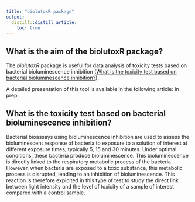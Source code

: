 ```yaml
---
title: "biolutoxR package"
output:
  distill::distill_article:
    toc: true
---
```


## What is the aim of the biolutoxR package?

The *biolutoxR* package is useful for data analysis of toxicity tests based on bacterial bioluminescence inhibition ([What is the toxicity test based on bacterial bioluminescence inhibition?]).

A detailed presentation of this tool is available in the following article: in prep.

## What is the toxicity test based on bacterial bioluminescence inhibition?

Bacterial bioassays using bioluminescence inhibition are used to assess the bioluminescent response of bacteria to exposure to a solution of interest at different exposure times, typically 5, 15 and 30 minutes. Under optimal conditions, these bacteria produce bioluminescence. This bioluminescence is directly linked to the respiratory metabolic process of the bacteria. However, when bacteria are exposed to a toxic substance, this metabolic process is disrupted, leading to an inhibition of bioluminescence. This reaction is therefore exploited in this type of test to study the direct link between light intensity and the level of toxicity of a sample of interest compared with a control sample.
